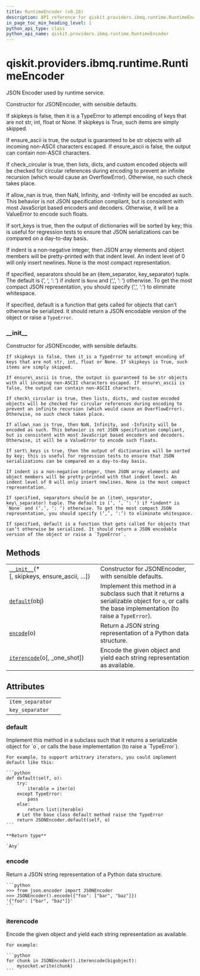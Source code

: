 ```yaml
---
title: RuntimeEncoder (v0.28)
description: API reference for qiskit.providers.ibmq.runtime.RuntimeEncoder in qiskit v0.28
in_page_toc_min_heading_level: 1
python_api_type: class
python_api_name: qiskit.providers.ibmq.runtime.RuntimeEncoder
---
```


<span id="qiskit-providers-ibmq-runtime-runtimeencoder" />

# qiskit.providers.ibmq.runtime.RuntimeEncoder

<Class id="qiskit.providers.ibmq.runtime.RuntimeEncoder" isDedicatedPage={true} github="https://github.com/qiskit/qiskit-ibmq-provider/tree/stable/0.15/qiskit/providers/ibmq/runtime/utils.py" signature="RuntimeEncoder(*, skipkeys=False, ensure_ascii=True, check_circular=True, allow_nan=True, sort_keys=False, indent=None, separators=None, default=None)" modifiers="class">
  JSON Encoder used by runtime service.

  Constructor for JSONEncoder, with sensible defaults.

  If skipkeys is false, then it is a TypeError to attempt encoding of keys that are not str, int, float or None. If skipkeys is True, such items are simply skipped.

  If ensure\_ascii is true, the output is guaranteed to be str objects with all incoming non-ASCII characters escaped. If ensure\_ascii is false, the output can contain non-ASCII characters.

  If check\_circular is true, then lists, dicts, and custom encoded objects will be checked for circular references during encoding to prevent an infinite recursion (which would cause an OverflowError). Otherwise, no such check takes place.

  If allow\_nan is true, then NaN, Infinity, and -Infinity will be encoded as such. This behavior is not JSON specification compliant, but is consistent with most JavaScript based encoders and decoders. Otherwise, it will be a ValueError to encode such floats.

  If sort\_keys is true, then the output of dictionaries will be sorted by key; this is useful for regression tests to ensure that JSON serializations can be compared on a day-to-day basis.

  If indent is a non-negative integer, then JSON array elements and object members will be pretty-printed with that indent level. An indent level of 0 will only insert newlines. None is the most compact representation.

  If specified, separators should be an (item\_separator, key\_separator) tuple. The default is (‘, ‘, ‘: ‘) if *indent* is `None` and (‘,’, ‘: ‘) otherwise. To get the most compact JSON representation, you should specify (‘,’, ‘:’) to eliminate whitespace.

  If specified, default is a function that gets called for objects that can’t otherwise be serialized. It should return a JSON encodable version of the object or raise a `TypeError`.

  ### \_\_init\_\_

  <Function id="qiskit.providers.ibmq.runtime.RuntimeEncoder.__init__" signature="__init__(*, skipkeys=False, ensure_ascii=True, check_circular=True, allow_nan=True, sort_keys=False, indent=None, separators=None, default=None)">
    Constructor for JSONEncoder, with sensible defaults.

    If skipkeys is false, then it is a TypeError to attempt encoding of keys that are not str, int, float or None. If skipkeys is True, such items are simply skipped.

    If ensure\_ascii is true, the output is guaranteed to be str objects with all incoming non-ASCII characters escaped. If ensure\_ascii is false, the output can contain non-ASCII characters.

    If check\_circular is true, then lists, dicts, and custom encoded objects will be checked for circular references during encoding to prevent an infinite recursion (which would cause an OverflowError). Otherwise, no such check takes place.

    If allow\_nan is true, then NaN, Infinity, and -Infinity will be encoded as such. This behavior is not JSON specification compliant, but is consistent with most JavaScript based encoders and decoders. Otherwise, it will be a ValueError to encode such floats.

    If sort\_keys is true, then the output of dictionaries will be sorted by key; this is useful for regression tests to ensure that JSON serializations can be compared on a day-to-day basis.

    If indent is a non-negative integer, then JSON array elements and object members will be pretty-printed with that indent level. An indent level of 0 will only insert newlines. None is the most compact representation.

    If specified, separators should be an (item\_separator, key\_separator) tuple. The default is (‘, ‘, ‘: ‘) if *indent* is `None` and (‘,’, ‘: ‘) otherwise. To get the most compact JSON representation, you should specify (‘,’, ‘:’) to eliminate whitespace.

    If specified, default is a function that gets called for objects that can’t otherwise be serialized. It should return a JSON encodable version of the object or raise a `TypeError`.
  </Function>

  ## Methods

  |                                                                                                                                                                 |                                                                                                                                                    |
  | --------------------------------------------------------------------------------------------------------------------------------------------------------------- | -------------------------------------------------------------------------------------------------------------------------------------------------- |
  | [`__init__`](#qiskit.providers.ibmq.runtime.RuntimeEncoder.__init__ "qiskit.providers.ibmq.runtime.RuntimeEncoder.__init__")(\*\[, skipkeys, ensure\_ascii, …]) | Constructor for JSONEncoder, with sensible defaults.                                                                                               |
  | [`default`](#qiskit.providers.ibmq.runtime.RuntimeEncoder.default "qiskit.providers.ibmq.runtime.RuntimeEncoder.default")(obj)                                  | Implement this method in a subclass such that it returns a serializable object for `o`, or calls the base implementation (to raise a `TypeError`). |
  | [`encode`](#qiskit.providers.ibmq.runtime.RuntimeEncoder.encode "qiskit.providers.ibmq.runtime.RuntimeEncoder.encode")(o)                                       | Return a JSON string representation of a Python data structure.                                                                                    |
  | [`iterencode`](#qiskit.providers.ibmq.runtime.RuntimeEncoder.iterencode "qiskit.providers.ibmq.runtime.RuntimeEncoder.iterencode")(o\[, \_one\_shot])           | Encode the given object and yield each string representation as available.                                                                         |

  ## Attributes

  |                  |   |
  | ---------------- | - |
  | `item_separator` |   |
  | `key_separator`  |   |

  ### default

  <Function id="qiskit.providers.ibmq.runtime.RuntimeEncoder.default" signature="default(obj)">
    Implement this method in a subclass such that it returns a serializable object for `o`, or calls the base implementation (to raise a `TypeError`).

    For example, to support arbitrary iterators, you could implement default like this:

    ```python
    def default(self, o):
        try:
            iterable = iter(o)
        except TypeError:
            pass
        else:
            return list(iterable)
        # Let the base class default method raise the TypeError
        return JSONEncoder.default(self, o)
    ```

    **Return type**

    `Any`
  </Function>

  ### encode

  <Function id="qiskit.providers.ibmq.runtime.RuntimeEncoder.encode" signature="encode(o)">
    Return a JSON string representation of a Python data structure.

    ```python
    >>> from json.encoder import JSONEncoder
    >>> JSONEncoder().encode({"foo": ["bar", "baz"]})
    '{"foo": ["bar", "baz"]}'
    ```
  </Function>

  ### iterencode

  <Function id="qiskit.providers.ibmq.runtime.RuntimeEncoder.iterencode" signature="iterencode(o, _one_shot=False)">
    Encode the given object and yield each string representation as available.

    For example:

    ```python
    for chunk in JSONEncoder().iterencode(bigobject):
        mysocket.write(chunk)
    ```
  </Function>
</Class>

